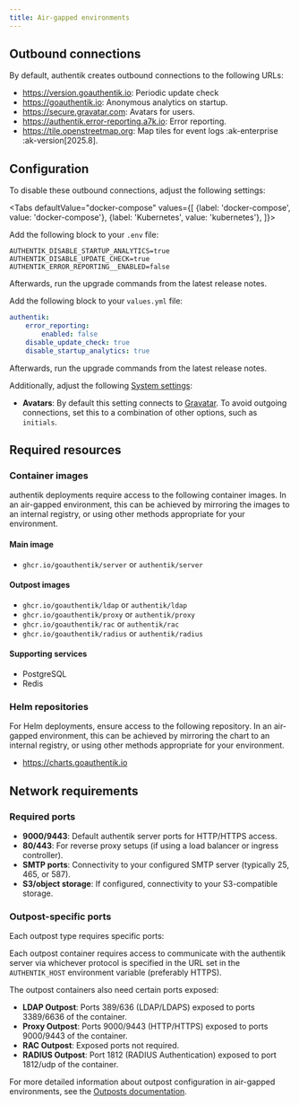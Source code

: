 ```yaml
---
title: Air-gapped environments
---
```



## Outbound connections

By default, authentik creates outbound connections to the following URLs:

- https://version.goauthentik.io: Periodic update check
- https://goauthentik.io: Anonymous analytics on startup.
- https://secure.gravatar.com: Avatars for users.
- https://authentik.error-reporting.a7k.io: Error reporting.
- https://tile.openstreetmap.org: Map tiles for event logs :ak-enterprise :ak-version[2025.8].

## Configuration

To disable these outbound connections, adjust the following settings:

<Tabs
  defaultValue="docker-compose"
  values={[
    {label: 'docker-compose', value: 'docker-compose'},
    {label: 'Kubernetes', value: 'kubernetes'},
  ]}>
  <TabItem value="docker-compose">

Add the following block to your `.env` file:

```shell
AUTHENTIK_DISABLE_STARTUP_ANALYTICS=true
AUTHENTIK_DISABLE_UPDATE_CHECK=true
AUTHENTIK_ERROR_REPORTING__ENABLED=false
```

Afterwards, run the upgrade commands from the latest release notes.

  </TabItem>
  <TabItem value="kubernetes">

Add the following block to your `values.yml` file:

```yaml
authentik:
    error_reporting:
        enabled: false
    disable_update_check: true
    disable_startup_analytics: true
```

Afterwards, run the upgrade commands from the latest release notes.

  </TabItem>
</Tabs>

Additionally, adjust the following [System settings](../sys-mgmt/settings.md):

- **Avatars**: By default this setting connects to [Gravatar](https://secure.gravatar.com/). To avoid outgoing connections, set this to a combination of other options, such as `initials`.

## Required resources

### Container images

authentik deployments require access to the following container images. In an air-gapped environment, this can be achieved by mirroring the images to an internal registry, or using other methods appropriate for your environment.

#### Main image

- `ghcr.io/goauthentik/server` or `authentik/server`

#### Outpost images

- `ghcr.io/goauthentik/ldap` or `authentik/ldap`
- `ghcr.io/goauthentik/proxy` or `authentik/proxy`
- `ghcr.io/goauthentik/rac` or `authentik/rac`
- `ghcr.io/goauthentik/radius` or `authentik/radius`

#### Supporting services

- PostgreSQL
- Redis

### Helm repositories

For Helm deployments, ensure access to the following repository. In an air-gapped environment, this can be achieved by mirroring the chart to an internal registry, or using other methods appropriate for your environment.

- https://charts.goauthentik.io

## Network requirements

### Required ports

- **9000/9443**: Default authentik server ports for HTTP/HTTPS access.
- **80/443**: For reverse proxy setups (if using a load balancer or ingress controller).
- **SMTP ports**: Connectivity to your configured SMTP server (typically 25, 465, or 587).
- **S3/object storage**: If configured, connectivity to your S3-compatible storage.

### Outpost-specific ports

Each outpost type requires specific ports:

Each outpost container requires access to communicate with the authentik server via whichever protocol is specified in the URL set in the `AUTHENTIK_HOST` environment variable (preferably HTTPS).

The outpost containers also need certain ports exposed:

- **LDAP Outpost**: Ports 389/636 (LDAP/LDAPS) exposed to ports 3389/6636 of the container.
- **Proxy Outpost**: Ports 9000/9443 (HTTP/HTTPS) exposed to ports 9000/9443 of the container.
- **RAC Outpost**: Exposed ports not required.
- **RADIUS Outpost**: Port 1812 (RADIUS Authentication) exposed to port 1812/udp of the container.

For more detailed information about outpost configuration in air-gapped environments, see the [Outposts documentation](../add-secure-apps/outposts/index.mdx).
